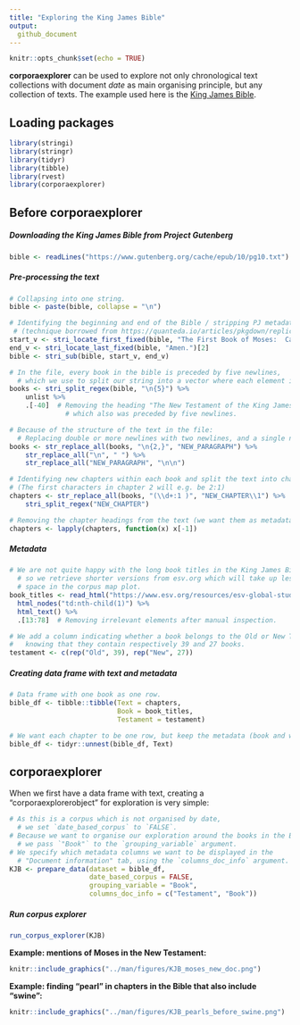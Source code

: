 ```yaml
---
title: "Exploring the King James Bible"
output: 
  github_document
---
```


```r
knitr::opts_chunk$set(echo = TRUE)
```

**corporaexplorer** can be used to explore
not only chronological text collections with document *date* as main organising principle,
but any collection of texts.
The example used here is the [King James Bible](https://en.wikipedia.org/wiki/King_James_Version).

## Loading packages
```r
library(stringi)
library(stringr)
library(tidyr)
library(tibble)
library(rvest)
library(corporaexplorer)
```

## Before corporaexplorer

##### Downloading the King James Bible from Project Gutenberg
```r
bible <- readLines("https://www.gutenberg.org/cache/epub/10/pg10.txt")
```

##### Pre-processing the text
```r
# Collapsing into one string.
bible <- paste(bible, collapse = "\n")

# Identifying the beginning and end of the Bible / stripping PJ metadata
 # (technique borrowed from https://quanteda.io/articles/pkgdown/replication/digital-humanities.html).
start_v <- stri_locate_first_fixed(bible, "The First Book of Moses:  Called Genesis")[1]
end_v <- stri_locate_last_fixed(bible, "Amen.")[2]
bible <- stri_sub(bible, start_v, end_v)

# In the file, every book in the bible is preceded by five newlines,
  # which we use to split our string into a vector where each element is a book.
books <- stri_split_regex(bible, "\n{5}") %>%
    unlist %>%
    .[-40]  # Removing the heading "The New Testament of the King James Bible",
              # which also was preceded by five newlines.

# Because of the structure of the text in the file:
  # Replacing double or more newlines with two newlines, and a single newline with space.
books <- str_replace_all(books, "\n{2,}", "NEW_PARAGRAPH") %>%
    str_replace_all("\n", " ") %>%
    str_replace_all("NEW_PARAGRAPH", "\n\n")

# Identifying new chapters within each book and split the text into chapters.
# (The first characters in chapter 2 will e.g. be 2:1)
chapters <- str_replace_all(books, "(\\d+:1 )", "NEW_CHAPTER\\1") %>%
    stri_split_regex("NEW_CHAPTER")

# Removing the chapter headings from the text (we want them as metadata).
chapters <- lapply(chapters, function(x) x[-1])
```

##### Metadata
```r
# We are not quite happy with the long book titles in the King James Bible,
  # so we retrieve shorter versions from esv.org which will take up less
  # space in the corpus map plot.
book_titles <- read_html("https://www.esv.org/resources/esv-global-study-bible/list-of-abbreviations") %>%
  html_nodes("td:nth-child(1)") %>%
  html_text() %>%
  .[13:78]  # Removing irrelevant elements after manual inspection.

# We add a column indicating whether a book belongs to the Old or New Testament,
#   knowing that they contain respectively 39 and 27 books.
testament <- c(rep("Old", 39), rep("New", 27))
```

##### Creating data frame with text and metadata
```r
# Data frame with one book as one row.
bible_df <- tibble::tibble(Text = chapters,
                           Book = book_titles,
                           Testament = testament)

# We want each chapter to be one row, but keep the metadata (book and which testament).
bible_df <- tidyr::unnest(bible_df, Text)
```

## corporaexplorer

When we first have a data frame with text,
creating a "corporaexplorerobject" for exploration is very simple:

```r
# As this is a corpus which is not organised by date,
  # we set `date_based_corpus` to `FALSE`.
# Because we want to organise our exploration around the books in the Bible,
  # we pass `"Book"` to the `grouping_variable` argument.
# We specify which metadata columns we want to be displayed in the
  # "Document information" tab, using the `columns_doc_info` argument.
KJB <- prepare_data(dataset = bible_df,
                    date_based_corpus = FALSE,
                    grouping_variable = "Book",
                    columns_doc_info = c("Testament", "Book"))
```

##### Run corpus explorer
```r
run_corpus_explorer(KJB)
```


**Example: mentions of Moses in the New Testament:**
```r
knitr::include_graphics("../man/figures/KJB_moses_new_doc.png")
```


**Example: finding "pearl" in chapters in the Bible that also include "swine":**
```r
knitr::include_graphics("../man/figures/KJB_pearls_before_swine.png")
```
